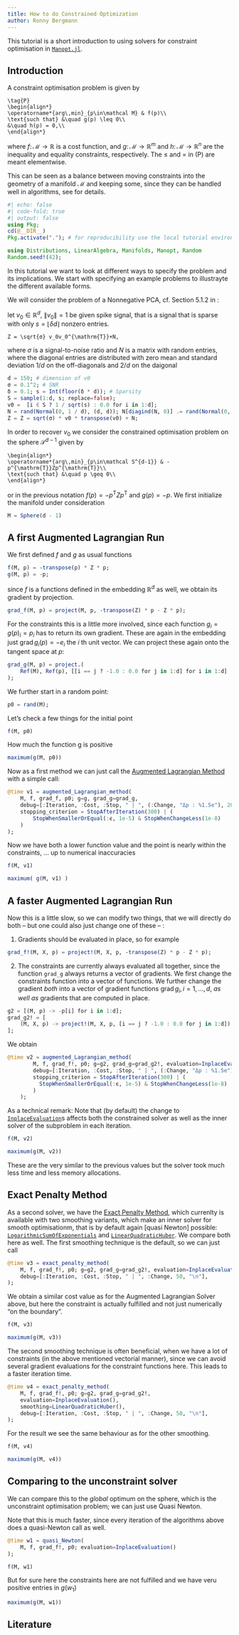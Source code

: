```yaml
---
title: How to do Constrained Optimization
author: Ronny Bergmann
---
```


This tutorial is a short introduction to using solvers for constraint optimisation in [`Manopt.jl`](https://manoptjl.org).

## Introduction
A constraint optimisation problem is given by

```math
\tag{P}
\begin{align*}
\operatorname*{arg\,min}_{p\in\mathcal M} & f(p)\\
\text{such that} &\quad g(p) \leq 0\\
&\quad h(p) = 0,\\
\end{align*}
```
where $f\colon \mathcal M → ℝ$ is a cost function, and $g\colon \mathcal M → ℝ^m$ and $h\colon \mathcal M → ℝ^n$ are the inequality and equality constraints, respectively. The $\leq$ and $=$ in (P) are meant elementwise.

This can be seen as a balance between moving constraints into the geometry of a manifold $\mathcal M$ and keeping some, since they can be handled well in algorithms, see ``[Bergmann, Herzog, SIAM J. Optim., 2019](@cite BergmannHerzog:2019), [Liu, Boumal, 2019, Appl. Math. Optim](@cite LiuBoumal:2019)``{=commonmark} for details.

```julia
#| echo: false
#| code-fold: true
#| output: false
using Pkg;
cd(@__DIR__)
Pkg.activate("."); # for reproducibility use the local tutorial environment.
```

```julia
using Distributions, LinearAlgebra, Manifolds, Manopt, Random
Random.seed!(42);
```

In this tutorial we want to look at different ways to specify the problem and its implications. We start with specifying an example problems to illustrayte the different available forms.

We will consider the problem of a Nonnegative PCA, cf. Section 5.1.2 in ``[Liu, Boumal, 2019, Appl. Math. Optim](@cite LiuBoumal:2019)``{=commonmark}:

let $v_0 ∈ ℝ^d$, $\lVert v_0 \rVert=1$ be given spike signal, that is a signal that is sparse with only $s=\lfloor δd \rfloor$ nonzero entries.

```math
Z = \sqrt{σ} v_0v_0^{\mathrm{T}}+N,
```

where $\sigma$ is a signal-to-noise ratio and $N$ is a matrix with random entries, where the diagonal entries are distributed with zero mean and standard deviation $1/d$ on the off-diagonals and $2/d$ on the daigonal

```julia
d = 150; # dimension of v0
σ = 0.1^2; # SNR
δ = 0.1; s = Int(floor(δ * d)); # Sparsity
S = sample(1:d, s; replace=false);
v0 =  [i ∈ S ? 1 / sqrt(s) : 0.0 for i in 1:d];
N = rand(Normal(0, 1 / d), (d, d)); N[diagind(N, 0)] .= rand(Normal(0, 2 / d), d);
Z = Z = sqrt(σ) * v0 * transpose(v0) + N;
```

In order to recover $v_0$ we consider the constrained optimisation problem on the sphere $\mathcal S^{d-1}$ given by

```math
\begin{align*}
\operatorname*{arg\,min}_{p\in\mathcal S^{d-1}} & -p^{\mathrm{T}}Zp^{\mathrm{T}}\\
\text{such that} &\quad p \geq 0\\
\end{align*}
```

or in the previous notation $f(p) = -p^{\mathrm{T}}Zp^{\mathrm{T}}$ and $g(p) = -p$. We first initialize the manifold under consideration

```julia
M = Sphere(d - 1)
```

## A first Augmented Lagrangian Run

We first defined $f$  and $g$ as usual functions

```julia
f(M, p) = -transpose(p) * Z * p;
g(M, p) = -p;
```

since $f$ is a functions defined in the embedding $ℝ^d$ as well, we obtain its gradient by projection.

```julia
grad_f(M, p) = project(M, p, -transpose(Z) * p - Z * p);
```

For the constraints this is a little more involved, since each function $g_i = g(p)_i = p_i$ has to return its own gradient. These are again in the embedding just $\operatorname{grad} g_i(p) = -e_i$ the $i$ th unit vector. We can project these again onto the tangent space at $p$:

```julia
grad_g(M, p) = project.(
	Ref(M), Ref(p), [[i == j ? -1.0 : 0.0 for j in 1:d] for i in 1:d]
);
```

We further start in a random point:

```julia
p0 = rand(M);
```

Let's check a few things for the initial point

```julia
f(M, p0)
```

How much the function g is positive

```julia
maximum(g(M, p0))
```


Now as a first method we can just call the [Augmented Lagrangian Method](https://manoptjl.org/stable/solvers/augmented_Lagrangian_method/) with a simple call:

```julia
@time v1 = augmented_Lagrangian_method(
   	M, f, grad_f, p0; g=g, grad_g=grad_g,
    debug=[:Iteration, :Cost, :Stop, " | ", (:Change, "Δp : %1.5e"), 20, "\n"],
    stopping_criterion = StopAfterIteration(300) | (
        StopWhenSmallerOrEqual(:ϵ, 1e-5) & StopWhenChangeLess(1e-8)
    )
);
```

Now we have both a lower function value and the point is nearly within the constraints, ... up to numerical inaccuracies

```julia
f(M, v1)
```
```julia
maximum( g(M, v1) )
```

## A faster Augmented Lagrangian Run


Now this is a little slow, so we can modify two things, that we will directly do both – but one could also just change one of these – :

1. Gradients should be evaluated in place, so for example

```julia
grad_f!(M, X, p) = project!(M, X, p, -transpose(Z) * p - Z * p);
```

2. The constraints are currently always evaluated all together, since the function `grad_g` always returns a vector of gradients.
We first change the constraints function into a vector of functions.
We further change the gradient _both_ into a vector of gradient functions $\operatorname{grad} g_i, i=1,\ldots,d$, _as well as_ gradients that are computed in place.


```julia
g2 = [(M, p) -> -p[i] for i in 1:d];
grad_g2! = [
    (M, X, p) -> project!(M, X, p, [i == j ? -1.0 : 0.0 for j in 1:d]) for i in 1:d
];
```

We obtain

```julia
@time v2 = augmented_Lagrangian_method(
    	M, f, grad_f!, p0; g=g2, grad_g=grad_g2!, evaluation=InplaceEvaluation(),
    	debug=[:Iteration, :Cost, :Stop, " | ", (:Change, "Δp : %1.5e"), 20, "\n"],
		stopping_criterion = StopAfterIteration(300) | (
          StopWhenSmallerOrEqual(:ϵ, 1e-5) & StopWhenChangeLess(1e-8)
		)
	);
```

As a technical remark: Note that (by default) the change to [`InplaceEvaluation`](https://manoptjl.org/stable/plans/problem/#Manopt.InplaceEvaluation)s affects both the constrained solver as well as the inner solver of the subproblem in each iteration.


```julia
f(M, v2)
```


```julia
maximum(g(M, v2))
```

These are the very similar to the previous values but the solver took much less time and less memory allocations.

## Exact Penalty Method

As a second solver, we have the [Exact Penalty Method](https://manoptjl.org/stable/solvers/exact_penalty_method/), which currenlty is available with two smoothing variants, which make an inner solver for smooth optimisationm, that is by default again [quasi Newton] possible:
[`LogarithmicSumOfExponentials`](https://manoptjl.org/stable/solvers/exact_penalty_method/#Manopt.LogarithmicSumOfExponentials)
and [`LinearQuadraticHuber`](https://manoptjl.org/stable/solvers/exact_penalty_method/#Manopt.LinearQuadraticHuber). We compare both here as well. The first smoothing technique is the default, so we can just call

```julia
@time v3 = exact_penalty_method(
   	M, f, grad_f!, p0; g=g2, grad_g=grad_g2!, evaluation=InplaceEvaluation(),
   	debug=[:Iteration, :Cost, :Stop, " | ", :Change, 50, "\n"],
);
```

We obtain a similar cost value as for the Augmented Lagrangian Solver above, but here the constraint is actually fulfilled and not just numerically “on the boundary”.

```julia
f(M, v3)
```

```julia
maximum(g(M, v3))
```

The second smoothing technique is often beneficial, when we have a lot of constraints (in the above mentioned vectorial manner), since we can avoid several gradient evaluations for the constraint functions here. This leads to a faster iteration time.

```julia
@time v4 = exact_penalty_method(
    M, f, grad_f!, p0; g=g2, grad_g=grad_g2!,
    evaluation=InplaceEvaluation(),
    smoothing=LinearQuadraticHuber(),
   	debug=[:Iteration, :Cost, :Stop, " | ", :Change, 50, "\n"],
);
```

For the result we see the same behaviour as for the other smoothing.

```julia
f(M, v4)
```

```julia
maximum(g(M, v4))
```

## Comparing to the unconstraint solver

We can compare this to the _global_ optimum on the sphere, which is the unconstraint optimisation problem; we can just use Quasi Newton.

Note that this is much faster, since every iteration of the algorithms above does a quasi-Newton call as well.

```julia
@time w1 = quasi_Newton(
    M, f, grad_f!, p0; evaluation=InplaceEvaluation()
);
```

```julia
f(M, w1)
```

But for sure here the constraints here are not fulfilled and we have veru positive entries in $g(w_1)$

```julia
maximum(g(M, w1))
```


## Literature

````{=commonmark}
```@bibliography
Pages = ["tutorials/ConstrainedOptimization.md"]
Canonical=false
```
````
